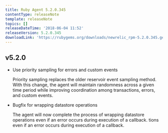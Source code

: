 ```yaml
---
title: Ruby Agent 5.2.0.345
contentType: releaseNote
template: releaseNote
topics: []
releaseDateTime: '2018-06-04 11:52'
releaseVersion: 5.2.0.345
downloadLink: 'https://rubygems.org/downloads/newrelic_rpm-5.2.0.345.gem'
---
```


## v5.2.0

* Use priority sampling for errors and custom events

  Priority sampling replaces the older reservoir event sampling method. With this change, the agent will maintain randomness across a given time period while improving coordination among transactions, errors, and custom events.
* Bugfix for wrapping datastore operations

  The agent will now complete the process of wrapping datastore operations even if an error occurs during execution of a callback.
tions even if an error occurs during execution of a callback.
